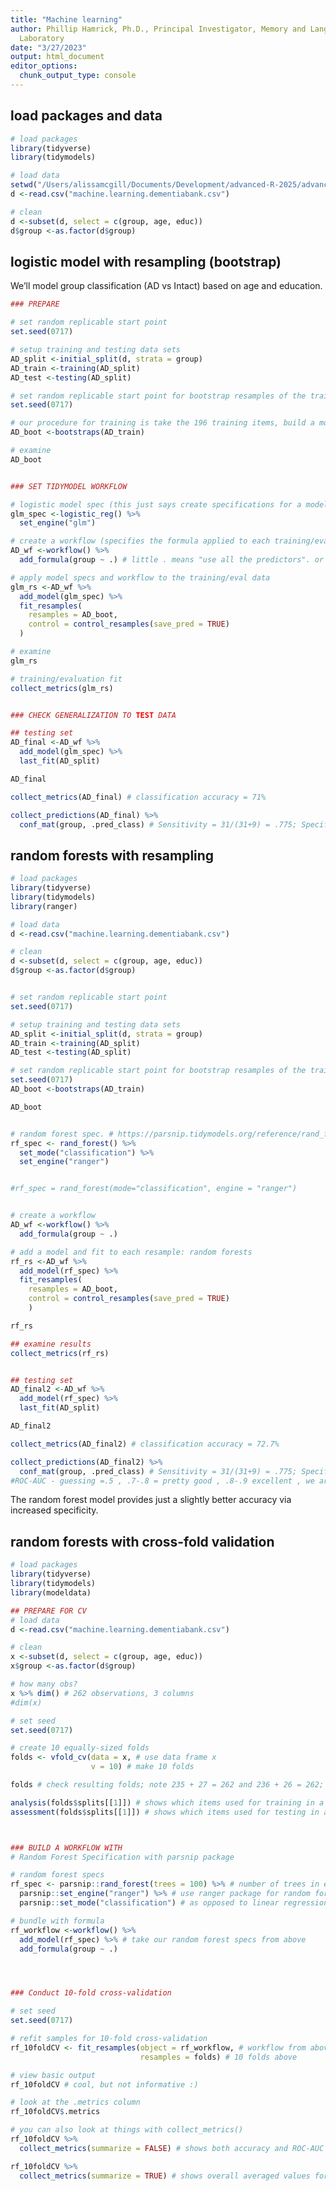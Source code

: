```yaml
---
title: "Machine learning"
author: Phillip Hamrick, Ph.D., Principal Investigator, Memory and Language Laboratory, Department of Psychological Sciences, Kent State University
  Laboratory
date: "3/27/2023"
output: html_document
editor_options: 
  chunk_output_type: console
---
```


## load packages and data
```r
# load packages
library(tidyverse)
library(tidymodels)

# load data
setwd("/Users/alissamcgill/Documents/Development/advanced-R-2025/advanced-R-2025")
d <-read.csv("machine.learning.dementiabank.csv")

# clean
d <-subset(d, select = c(group, age, educ))
d$group <-as.factor(d$group)

```

## logistic model with resampling (bootstrap)
We'll model group classification (AD vs Intact) based on age and education.
```r

### PREPARE

# set random replicable start point
set.seed(0717)

# setup training and testing data sets
AD_split <-initial_split(d, strata = group)
AD_train <-training(AD_split)
AD_test <-testing(AD_split)

# set random replicable start point for bootstrap resamples of the training data to evaluate model
set.seed(0717)

# our procedure for training is take the 196 training items, build a model, then evaluate against ~ 33% of the training data randomly boostrap resampled from those 196 training items
AD_boot <-bootstraps(AD_train)

# examine
AD_boot 


### SET TIDYMODEL WORKFLOW

# logistic model spec (this just says create specifications for a model, the type of which is logistic with a glm engine)
glm_spec <-logistic_reg() %>%
  set_engine("glm")

# create a workflow (specifies the formula applied to each training/eval set)
AD_wf <-workflow() %>%
  add_formula(group ~ .) # little . means "use all the predictors". or use education + age

# apply model specs and workflow to the training/eval data
glm_rs <-AD_wf %>%
  add_model(glm_spec) %>%
  fit_resamples(
    resamples = AD_boot,
    control = control_resamples(save_pred = TRUE)
  )

# examine
glm_rs 

# training/evaluation fit
collect_metrics(glm_rs) 


### CHECK GENERALIZATION TO TEST DATA

## testing set
AD_final <-AD_wf %>%
  add_model(glm_spec) %>%
  last_fit(AD_split)

AD_final

collect_metrics(AD_final) # classification accuracy = 71%

collect_predictions(AD_final) %>%
  conf_mat(group, .pred_class) # Sensitivity = 31/(31+9) = .775; Specificity = 16/(16+10) = .615

```


## random forests with resampling
```r
# load packages
library(tidyverse)
library(tidymodels)
library(ranger)

# load data
d <-read.csv("machine.learning.dementiabank.csv")

# clean
d <-subset(d, select = c(group, age, educ))
d$group <-as.factor(d$group)


# set random replicable start point
set.seed(0717)

# setup training and testing data sets
AD_split <-initial_split(d, strata = group)
AD_train <-training(AD_split)
AD_test <-testing(AD_split)

# set random replicable start point for bootstrap resamples of the training data to evaluate model
set.seed(0717)
AD_boot <-bootstraps(AD_train)

AD_boot


# random forest spec. # https://parsnip.tidymodels.org/reference/rand_forest.html
rf_spec <- rand_forest() %>%
  set_mode("classification") %>%
  set_engine("ranger")


#rf_spec = rand_forest(mode="classification", engine = "ranger")


# create a workflow
AD_wf <-workflow() %>%
  add_formula(group ~ .)

# add a model and fit to each resample: random forests
rf_rs <-AD_wf %>%
  add_model(rf_spec) %>%
  fit_resamples(
    resamples = AD_boot,
    control = control_resamples(save_pred = TRUE)
    )

rf_rs

## examine results
collect_metrics(rf_rs) 


## testing set
AD_final2 <-AD_wf %>%
  add_model(rf_spec) %>%
  last_fit(AD_split)

AD_final2

collect_metrics(AD_final2) # classification accuracy = 72.7%

collect_predictions(AD_final2) %>%
  conf_mat(group, .pred_class) # Sensitivity = 31/(31+9) = .775; Specificity = 17/(17+9) = .653
#ROC-AUC - guessing =.5 , .7-.8 = pretty good , .8-.9 excellent , we are at 0.809! neat

```
The random forest model provides just a slightly better accuracy via increased specificity.

## random forests with cross-fold validation 
```r
# load packages
library(tidyverse)
library(tidymodels)
library(modeldata)

## PREPARE FOR CV
# load data
d <-read.csv("machine.learning.dementiabank.csv")

# clean
x <-subset(d, select = c(group, age, educ))
x$group <-as.factor(d$group)

# how many obs?
x %>% dim() # 262 observations, 3 columns
#dim(x)

# set seed
set.seed(0717)

# create 10 equally-sized folds
folds <- vfold_cv(data = x, # use data frame x
                  v = 10) # make 10 folds

folds # check resulting folds; note 235 + 27 = 262 and 236 + 26 = 262; so we have the right total number of observations; the data are being split into ~ 90/10 groups

analysis(folds$splits[[1]]) # shows which items used for training in a given fold
assessment(folds$splits[[1]]) # shows which items used for testing in a given fold



### BUILD A WORKFLOW WITH
# Random Forest Specification with parsnip package

# random forest specs
rf_spec <- parsnip::rand_forest(trees = 100) %>% # number of trees in ensemble
  parsnip::set_engine("ranger") %>% # use ranger package for random forests
  parsnip::set_mode("classification") # as opposed to linear regression

# bundle with formula
rf_workflow <-workflow() %>%
  add_model(rf_spec) %>% # take our random forest specs from above
  add_formula(group ~ .) 




### Conduct 10-fold cross-validation

# set seed
set.seed(0717)

# refit samples for 10-fold cross-validation
rf_10foldCV <- fit_resamples(object = rf_workflow, # workflow from above
                             resamples = folds) # 10 folds above

# view basic output
rf_10foldCV # cool, but not informative :)

# look at the .metrics column
rf_10foldCV$.metrics

# you can also look at things with collect_metrics()
rf_10foldCV %>%
  collect_metrics(summarize = FALSE) # shows both accuracy and ROC-AUC

rf_10foldCV %>%
  collect_metrics(summarize = TRUE) # shows overall averaged values for both accuracy and ROC-AUC

```
